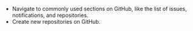 -   Navigate to commonly used sections on GitHub, like the list
    of issues, notifications, and repositories.
-   Create new repositories on GitHub.
